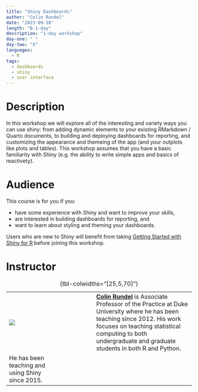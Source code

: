 ```yaml
---
title: "Shiny Dashboards"
author: "Colin Rundel"
date: "2023-09-18"
length: "B-1-day"
description: "1-day workshop"
day-one: " "
day-two: "X"
languages:
  - R
tags:
  - dashboards
  - shiny
  - user interface
---
```


# Description

In this workshop we will explore all of the interesting and variety ways you can use shiny: from adding dynamic elements to your existing RMarkdown / Quarto documents, to building and deploying dashboards for reporting, and customizing the appearance and themeing of the app (and your outplots like plots and tables).
This workshop assumes that you have a basic familiarity with Shiny (e.g. the ability to write simple apps and basics of reactivety).

# Audience

This course is for you if you:

-   have some experience with Shiny and want to improve your skills,
-   are interested in building dashboards for reporting, and
-   want to learn about styling and theming your dashboards.

Users who are new to Shiny will benefit from taking [Getting Started with Shiny for R](/shiny-r/) before joining this workshop.

# Instructor

|                       |     |                                                                                                                                                |
|-----------------|-----------------|--------------------------------------|
| ![](colin-rundel.png) |     | [**Colin Rundel**](https://rundel.github.io/) is Associate Professor of the Practice at Duke University where he has been teaching since 2012. His work focuses on teaching statistical computing to both undergraduate and graduate students in both R and Python.
He has been teaching and using Shiny since 2015. |

: {tbl-colwidths="\[25,5,70\]"}
